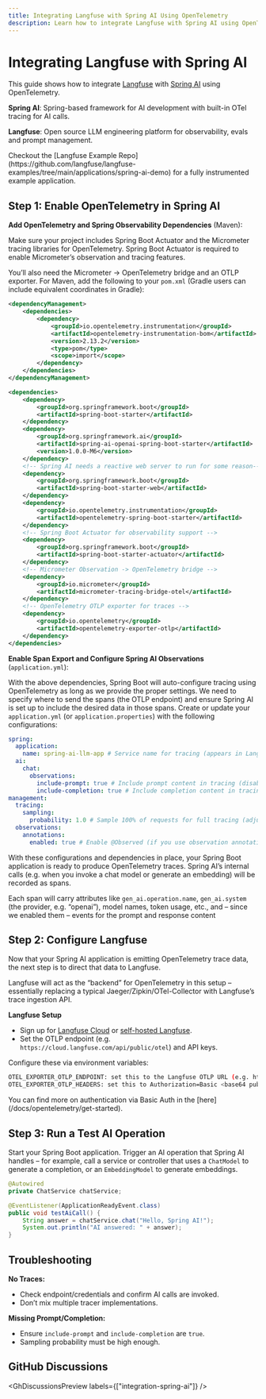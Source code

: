 ```yaml
---
title: Integrating Langfuse with Spring AI Using OpenTelemetry
description: Learn how to integrate Langfuse with Spring AI using OpenTelemetry for enhanced observability and performance monitoring in your AI applications.
---
```


# Integrating Langfuse with Spring AI

This guide shows how to integrate [Langfuse](/) with [Spring AI](https://docs.spring.io/spring-ai/reference) using OpenTelemetry.

**Spring AI**: Spring-based framework for AI development with built-in OTel tracing for AI calls.

**Langfuse**: Open source LLM engineering platform for observability, evals and prompt management.

<Callout type="info" emoji="💡">
  Checkout the [Langfuse Example Repo](https://github.com/langfuse/langfuse-examples/tree/main/applications/spring-ai-demo) for a fully instrumented example application.
</Callout>

## Step 1: Enable OpenTelemetry in Spring AI

**Add OpenTelemetry and Spring Observability Dependencies** (Maven):

Make sure your project includes Spring Boot Actuator and the Micrometer tracing libraries for OpenTelemetry. Spring Boot Actuator is required to enable Micrometer’s observation and tracing features.

You’ll also need the Micrometer -> OpenTelemetry bridge and an OTLP exporter. For Maven, add the following to your `pom.xml` (Gradle users can include equivalent coordinates in Gradle):

```xml
<dependencyManagement>
    <dependencies>
        <dependency>
            <groupId>io.opentelemetry.instrumentation</groupId>
            <artifactId>opentelemetry-instrumentation-bom</artifactId>
            <version>2.13.2</version>
            <type>pom</type>
            <scope>import</scope>
        </dependency>
    </dependencies>
</dependencyManagement>

<dependencies>
    <dependency>
        <groupId>org.springframework.boot</groupId>
        <artifactId>spring-boot-starter</artifactId>
    </dependency>
    <dependency>
        <groupId>org.springframework.ai</groupId>
        <artifactId>spring-ai-openai-spring-boot-starter</artifactId>
        <version>1.0.0-M6</version>
    </dependency>
    <!-- Spring AI needs a reactive web server to run for some reason-->
    <dependency>
        <groupId>org.springframework.boot</groupId>
        <artifactId>spring-boot-starter-web</artifactId>
    </dependency>
    <dependency>
        <groupId>io.opentelemetry.instrumentation</groupId>
        <artifactId>opentelemetry-spring-boot-starter</artifactId>
    </dependency>
    <!-- Spring Boot Actuator for observability support -->
    <dependency>
        <groupId>org.springframework.boot</groupId>
        <artifactId>spring-boot-starter-actuator</artifactId>
    </dependency>
    <!-- Micrometer Observation -> OpenTelemetry bridge -->
    <dependency>
        <groupId>io.micrometer</groupId>
        <artifactId>micrometer-tracing-bridge-otel</artifactId>
    </dependency>
    <!-- OpenTelemetry OTLP exporter for traces -->
    <dependency>
        <groupId>io.opentelemetry</groupId>
        <artifactId>opentelemetry-exporter-otlp</artifactId>
    </dependency>
</dependencies>
```

**Enable Span Export and Configure Spring AI Observations** (`application.yml`):

With the above dependencies, Spring Boot will auto-configure tracing using OpenTelemetry as long as we provide the proper settings. We need to specify where to send the spans (the OTLP endpoint) and ensure Spring AI is set up to include the desired data in those spans. Create or update your `application.yml` (or `application.properties`) with the following configurations:

```yaml
spring:
  application:
    name: spring-ai-llm-app # Service name for tracing (appears in Langfuse UI as the source service)
  ai:
    chat:
      observations:
        include-prompt: true # Include prompt content in tracing (disabled by default for privacy)
        include-completion: true # Include completion content in tracing (disabled by default)
management:
  tracing:
    sampling:
      probability: 1.0 # Sample 100% of requests for full tracing (adjust in production as needed)
  observations:
    annotations:
      enabled: true # Enable @Observed (if you use observation annotations in code)
```

With these configurations and dependencies in place, your Spring Boot application is ready to produce OpenTelemetry traces. Spring AI’s internal calls (e.g. when you invoke a chat model or generate an embedding) will be recorded as spans.

Each span will carry attributes like `gen_ai.operation.name`, `gen_ai.system` (the provider, e.g. “openai”), model names, token usage, etc., and – since we enabled them – events for the prompt and response content​

## Step 2: Configure Langfuse

Now that your Spring AI application is emitting OpenTelemetry trace data, the next step is to direct that data to Langfuse.

Langfuse will act as the “backend” for OpenTelemetry in this setup – essentially replacing a typical Jaeger/Zipkin/OTel-Collector with Langfuse’s trace ingestion API.

**Langfuse Setup**

- Sign up for [Langfuse Cloud](https://cloud.langfuse.com/) or [self-hosted Langfuse](https://langfuse.com/self-hosting).
- Set the OTLP endpoint (e.g. `https://cloud.langfuse.com/api/public/otel`) and API keys.

Configure these via environment variables:

```bash
OTEL_EXPORTER_OTLP_ENDPOINT: set this to the Langfuse OTLP URL (e.g. https://cloud.langfuse.com/api/public/otel).
OTEL_EXPORTER_OTLP_HEADERS: set this to Authorization=Basic <base64 public:secret>.
```

<Callout type="info">
  You can find more on authentication via Basic Auth in the
  [here](/docs/opentelemetry/get-started).
</Callout>

## Step 3: Run a Test AI Operation

Start your Spring Boot application. Trigger an AI operation that Spring AI handles – for example, call a service or controller that uses a `ChatModel` to generate a completion, or an `EmbeddingModel` to generate embeddings.

```java
@Autowired
private ChatService chatService;

@EventListener(ApplicationReadyEvent.class)
public void testAiCall() {
    String answer = chatService.chat("Hello, Spring AI!");
    System.out.println("AI answered: " + answer);
}
```

## Troubleshooting

**No Traces:**

- Check endpoint/credentials and confirm AI calls are invoked.
- Don’t mix multiple tracer implementations.

**Missing Prompt/Completion:**

- Ensure `include-prompt` and `include-completion` are `true`.
- Sampling probability must be high enough.

## GitHub Discussions


<GhDiscussionsPreview labels={["integration-spring-ai"]} />
